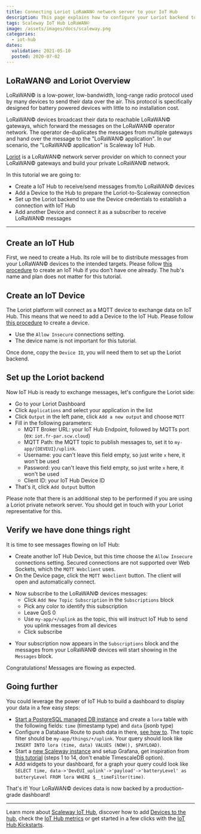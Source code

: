 ```yaml
---
title: Connecting Loriot LoRaWAN© network server to your IoT Hub
description: This page explains how to configure your Loriot backend to have your LoRaWAN© devices send messages to IoT Hub
tags: Scaleway IoT Hub LoRaWAN©
image: /assets/images/docs/scaleway.png
categories:
  - iot-hub
dates:
  validation: 2021-05-10
  posted: 2020-07-02
---
```


## LoRaWAN© and Loriot Overview

LoRaWAN© is a low-power, low-bandwidth, long-range radio protocol used by many devices to send their data over the air. This protocol is specifically designed for battery powered devices with little to no installation cost.

LoRaWAN© devices broadcast their data to reachable LoRaWAN© gateways, which forward the messages on the LoRaWAN© operator network. The operator de-duplicates the messages from multiple gateways and hand over the message to the "LoRaWAN© application". In our scenario, the "LoRaWAN© application" is Scaleway IoT Hub.

[Loriot](https://loriot.io) is a LoRaWAN© network server provider on which to connect your LoRaWAN© gateways and build your private LoRaWAN© network.

In this tutorial we are going to:

- Create a IoT Hub to receive/send messages from/to LoRaWAN© devices
- Add a Device to the Hub to prepare the Loriot-to-Scaleway connection
- Set up the Loriot backend to use the Device credentials to establish a connection with IoT Hub
- Add another Device and connect it as a subscriber to receive LoRaWAN© messages

---

## Create an IoT Hub

First, we need to create a Hub. Its role will be to distribute messages from your LoRaWAN© devices to the intended targets. Please follow [this procedure](/iot/iot-hub/how-to/create-hub/) to create an IoT Hub if you don't have one already. The hub's name and plan does not matter for this tutorial.

## Create an IoT Device

The Loriot platform will connect as a MQTT device to exchange data on IoT Hub. This means that we need to add a Device to the IoT Hub. Please follow [this procedure](/iot/iot-hub/how-to/add-device/) to create a device.

<Message type="note">

- Use the `Allow Insecure` connections setting.
- The device name is not important for this tutorial.

</Message>

Once done, copy the `Device ID`, you will need them to set up the Loriot backend.

## Set up the Loriot backend

Now IoT Hub is ready to exchange messages, let's configure the Loriot side:

- Go to your Loriot Dashboard
- Click `Applications` and select your application in the list
- Click `Output` in the left pane, click `Add a new output` and choose `MQTT`
- Fill in the following parameters:
  - MQTT Broker URL: your IoT Hub Endpoint, followed by MQTTs port (ex: `iot.fr-par.scw.cloud`)
  - MQTT Path: the MQTT topic to publish messages to, set it to `my-app/{DEVEUI}/uplink`.
  - Username: you can't leave this field empty, so just write `x` here, it won't be used
  - Password: you can't leave this field empty, so just write `x` here, it won't be used
  - Client ID: your IoT Hub Device ID
- That's it, click `Add Output` button

Please note that there is an additional step to be performed if you are using a Loriot private network server. You should get in touch with your Loriot representative for this.

## Verify we have done things right

It is time to see messages flowing on IoT Hub:

- Create another IoT Hub Device, but this time choose the `Allow Insecure` connections setting. Secured connections are not supported over Web Sockets, which the `MQTT Webclient` uses.
- On the Device page, click the `MQTT Webclient` button. The client will open and automatically connect.

<Lightbox src="scaleway-mqtt_webclient.png" alt="" />

- Now subscribe to the LoRaWAN© devices messages:
  - Click `Add New Topic Subscription` in the `Subscriptions` block
  - Pick any color to identify this subscription
  - Leave QoS 0
  - Use `my-app/+/uplink` as the topic, this will instruct IoT Hub to send you uplink messages from all devices
  - Click subscribe

<Lightbox src="scaleway-mqtt_webclient_2.png" alt="" />

- Your subscription now appears in the `Subscriptions` block and the messages from your LoRaWAN© devices will start showing in the `Messages` block.

Congratulations! Messages are flowing as expected.

## Going further

You could leverage the power of IoT Hub to build a dashboard to display your data in a few easy steps:

- [Start a PostgreSQL managed DB instance](/storage/database/how-to/create-a-database/) and create a `lora` table with the following fields: `time` (timestamp type) and `data` (jsonb type)
- Configure a Database Route to push data in there, [see how to](/storage/database/how-to/create-a-database/). The topic filter should be `my-app/things/+/uplink`. Your query should look like `INSERT INTO lora (time, data) VALUES (NOW(), $PAYLOAD)`.
- Start a [new Scaleway instance](/compute/instances/how-to/create-an-instance) and setup Grafana, get inspiration from [this tutorial](/tutorials/visualize-timeseries-data-timescaledb-grafana) (steps 1 to 14, don't enable TimescaleDB option).
- Add widgets to your dashboard, for a graph your query could look like `SELECT time, data->'DevEUI_uplink'->'payload'->'batteryLevel' as batteryLevel FROM lora WHERE $__timeFilter(time)`.

That's it! Your LoRaWAN© devices data is now backed by a production-grade dashboard!

<Lightbox src="scaleway-iothub_howto_loriot_grafana.png" alt="" />

---

Learn more about [Scaleway IoT Hub](/iot/iot-hub/concepts), discover how to add [Devices to the hub](/iot/iot-hub/how-to/add-device), check the [IoT Hub metrics](/iot/iot-hub/how-to/view-metrics) or get started in a few clicks with the [IoT Hub Kickstarts](/iot/iot-hub/how-to/create-kickstart).
